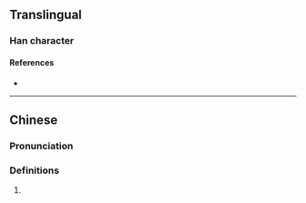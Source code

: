 {{character info}}
==Translingual==

===Han character===
{{Han char|rn=85|rad=水|as=16|sn=19|four=36110|canj=EYDU|ids=⿰氵親}}

====References====
* {{Han ref|kx=0659.450|dkj=18649|hdz=31784.160|uh=7019|ud=28697|bh=F25C|bd=62044}}

----

==Chinese==
{{zh-forms|s=𰜜}}

===Pronunciation===
{{zh-pron
|m=qìn
|c=can3
|mc=y
|oc=y
|ma=
|cat=pn
}}

===Definitions===
{{zh-hanzi}}

# {{zh-only|瀙水|the [[ancient]] [[name]] of [[modern-day]] [[w:Shahe,_Hebei|Shahe, Hebei]]}}